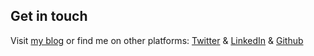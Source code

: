 ## Get in touch

Visit [my blog](https://devwhisperer.gatsbyjs.io/) or find me on other platforms: [Twitter](https://twitter.com/love_nz_from_jp) & [LinkedIn](https://www.linkedin.com/in/yuto-ichihara-426800217) & [Github](https://github.com/yutounun)

